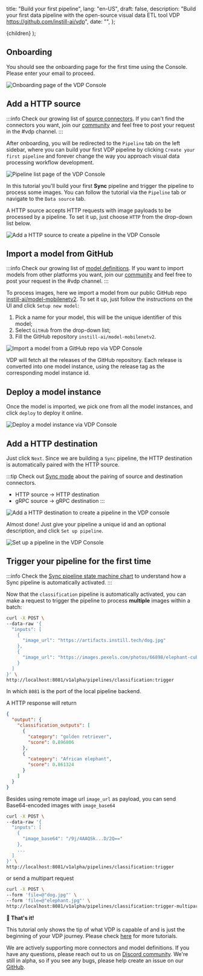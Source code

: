   title: "Build your first pipeline",
  lang: "en-US",
  draft: false,
  description:
    "Build your first data pipeline with the open-source visual data ETL tool VDP https://github.com/instill-ai/vdp",
  date: "",
};

  <DocsLayout meta={meta}>{children}</DocsLayout>
);

## Onboarding

You should see the onboarding page for the first time using the Console. Please enter your email to proceed.

![Onboarding page of the VDP Console](/docs-assets/onboarding.png)

## Add a HTTP source

:::info
Check our growing list of [source connectors](../../connectors/definitions/source-overview). If you can't find the connectors you want, join our [community](https://discord.gg/sevxWsqpGh) and feel free to post your request in the #vdp channel.
:::

After onboarding, you will be redirected to the `Pipeline` tab on the left sidebar, where you can build your first VDP pipeline by clicking `Create your first pipeline` and forever change the way you approach visual data processing workflow development.

![Pipeline list page of the VDP Console](/docs-assets/pipeline-list-empty.png)

In this tutorial you'll build your first **Sync** pipeline and trigger the pipeline to process some images. You can follow the tutorial via the `Pipeline` tab or navigate to the `Data source` tab.

A HTTP source accepts HTTP requests with image payloads to be processed by a pipeline. To set it up, just choose `HTTP` from the drop-down list below.

![Add a HTTP source to create a pipeline in the VDP Console](/docs-assets/add-a-source-http.png)

## Import a model from GitHub

:::info
Check our growing list of [model definitions](/docs/import-models/overview). If you want to import models from other platforms you want, join our [community](https://discord.gg/sevxWsqpGh) and feel free to post your request in the #vdp channel.
:::

To process images, here we import a model from our public GitHub repo [instill-ai/model-mobilenetv2](https://github.com/instill-ai/model-mobilenetv2). To set it up, just follow the instructions on the UI and click `Setup new model`:

1. Pick a name for your model, this will be the unique identifier of this model;
2. Select `GitHub` from the drop-down list;
3. Fill the GitHub repository `instill-ai/model-mobilenetv2`.

![Import a model from a GitHub repo via VDP Console](/docs-assets/add-a-model.png)

VDP will fetch all the releases of the GitHub repository. Each release is converted into one model instance, using the release tag as the corresponding model instance id.

## Deploy a model instance

Once the model is imported, we pick one from all the model instances, and click `deploy` to deploy it online.

![Deploy a model instance via VDP Console](/docs-assets/deploy-a-model-instance.png)

## Add a HTTP destination

Just click `Next`. Since we are building a `Sync` pipeline, the HTTP destination is automatically paired with the HTTP source.

:::tip
Check out [Sync mode](../../concepts/pipeline) about the pairing of source and destination connectors.

- HTTP source -> HTTP destination
- gRPC source -> gRPC destination
  :::

![Add a HTTP destination to create a pipeline in the VDP console](/docs-assets/add-a-destination-http.png)

Almost done! Just give your pipeline a unique id and an optional description, and click `Set up pipeline`.

![Set up a pipeline in the VDP Console](/docs-assets/set-up-a-pipeline.png)

## Trigger your pipeline for the first time

:::info
Check the [Sync pipeline state machine chart](../../concepts/pipeline) to understand how a Sync pipeline is automatically activated.
:::

Now that the `classification` pipeline is automatically activated, you can make a request to trigger the pipeline to process **multiple** images within a batch:

```bash
curl -X POST \
--data-raw '{
  "inputs": [
    {
      "image_url": "https://artifacts.instill.tech/dog.jpg"
    },
    {
      "image_url": "https://images.pexels.com/photos/66898/elephant-cub-tsavo-kenya-66898.jpeg"
    }
  ]
}' \
http://localhost:8081/v1alpha/pipelines/classification:trigger
```

In which `8081` is the port of the local pipeline backend.

A HTTP response will return

```json
{
  "output": {
    "classification_outputs": [
      {
        "category": "golden retriever",
        "score": 0.896806
      },
      {
        "category": "African elephant",
        "score": 0.861324
      }
    ]
  }
}
```

Besides using remote image url `image_url` as payload, you can send Base64-encoded images with `image_base64`

```bash
curl -X POST \
--data-raw '{
  "inputs": [
    {
      "image_base64": "/9j/4AAQSk...D/2Q=="
    },
    ...
  ]
}' \
http://localhost:8081/v1alpha/pipelines/classification:trigger
```

or send a multipart request

```bash
curl -X POST \
--form 'file=@"dog.jpg"' \
--form 'file=@"elephant.jpg"' \
http://localhost:8081/v1alpha/pipelines/classification:trigger-multipart
```

**🙌 That's it!**

This tutorial only shows the tip of what VDP is capable of and is just the beginning of your VDP journey. Please check [here](../../tutorials/overview) for more tutorials.

We are actively supporting more connectors and model definitions. If you have any questions, please reach out to us on [Discord community](https://discord.gg/sevxWsqpGh). We're still in alpha, so if you see any bugs, please help create an issue on our [GitHub](https://github.com/instill-ai/vdp).
